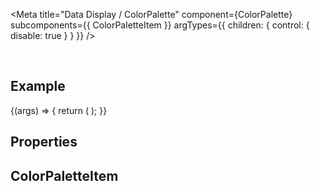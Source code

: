 
<Meta
  title="Data Display / ColorPalette"
  component={ColorPalette}
  subcomponents={{ ColorPaletteItem }}
  argTypes={{
    children: { control: { disable: true } }
  }}
/>

<DocsHeader since="0.14.0" />

<br />

## Example

<Canvas>
  <Story name="Default">
    {(args) => {
      return (
        <ColorPalette {...args}>
          <ColorPaletteItem value="darkblue" />
          <ColorPaletteItem value="pink" />
          <ColorPaletteItem value="#444444" />
          <ColorPaletteItem value="rgb(0,200,0)" />
          <ColorPaletteItem value="green" />
          <ColorPaletteItem value="darkred" />
          <ColorPaletteItem value="yellow" />
          <ColorPaletteItem value="blue" />
          <ColorPaletteItem value="cyan" />
          <ColorPaletteItem value="orange" />
          <ColorPaletteItem value="#5480e7" />
          <ColorPaletteItem value="#ff6699" />
        </ColorPalette>
      );
    }}
  </Story>
</Canvas>

## Properties

<ArgsTableWithNote story="." />

<Description />

<SubcomponentsSection />

## ColorPaletteItem

<ColorPaletteItemDescription />

<Footer />
